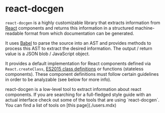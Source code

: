 
# react-docgen

`react-docgen` is a highly customizable library that extracts information from
[React](https://reactjs.org/) components and returns this information in a
structured machine-readable format from which documentation can be generated.

It uses [Babel](https://babel.dev/) to parse the source into an AST and provides
methods to process this AST to extract the desired information. The output /
return value is a JSON blob / JavaScript object.

It provides a default implementation for React components defined via
`React.createClass`, [ES2015 class definitions][classes] or functions (stateless
components). These component definitions must follow certain guidelines in order
to be analyzable (see below for more info).

<Callout type="info" emoji="">
  react-docgen is a low-level tool to extract information about react
  components. If you are searching for a full-fledged style guide with an actual
  interface check out some of the tools that are using `react-docgen`. You can
  find a list of tools on [this page](./users.mdx)
</Callout>

[classes]:
  https://developer.mozilla.org/en-US/docs/Web/JavaScript/Reference/Classes
